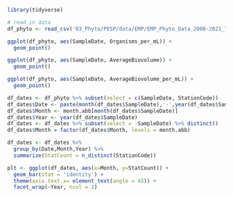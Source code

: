 ```r
library(tidyverse)
```

```r
# read in data
df_phyto <- read_csv('03_Phyto/PESP/data/EMP/EMP_Phyto_Data_2008-2021_TEST3323.csv')
```


```r
ggplot(df_phyto, aes(SampleDate, Organisms_per_mL)) +
  geom_point()
```
```r
ggplot(df_phyto, aes(SampleDate, AverageBiovolume)) +
  geom_point()
```
```r
ggplot(df_phyto, aes(SampleDate, AverageBiovolume_per_mL)) +
  geom_point()
```


```r
df_dates <- df_phyto %>% subset(select = c(SampleDate, StationCode))
df_dates$Date <- paste(month(df_dates$SampleDate),'-',year(df_dates$SampleDate))
df_dates$Month <- month.abb[month(df_dates$SampleDate)]
df_dates$Year <- year(df_dates$SampleDate)
df_dates <- df_dates %>% subset(select = -SampleDate) %>% distinct()
df_dates$Month = factor(df_dates$Month, levels = month.abb)

df_dates <- df_dates %>%
  group_by(Date,Month,Year) %>%
  summarize(StatCount = n_distinct(StationCode))

plt <- ggplot(df_dates, aes(x=Month, y=StatCount)) +
  geom_bar(stat = 'identity') +
  theme(axis.text.x= element_text(angle = 45)) +
  facet_wrap(~Year, ncol = 2)
```

